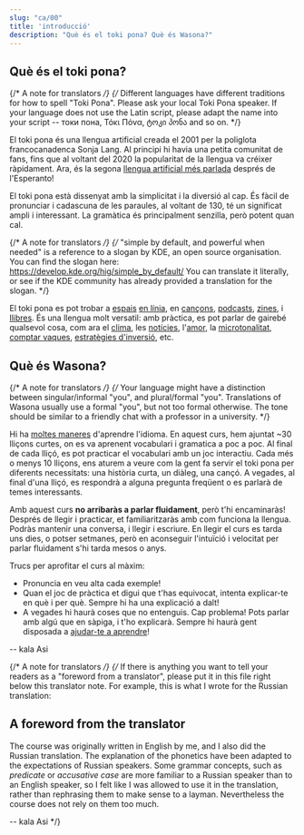 ```yaml
---
slug: "ca/00"
title: 'introducció'
description: "Què és el toki pona? Què és Wasona?"
---
```


## Què és el toki pona?

{/* A note for translators */}
{/*
  Different languages have different traditions for how to spell "Toki Pona".
  Please ask your local Toki Pona speaker.
  If your language does not use the Latin script, please adapt the name
  into your script -- токи пона, Τόκι Πόνα, ტოკი პონა and so on.
*/}

El toki pona és una llengua artificial creada el 2001 per la poliglota francocanadenca Sonja Lang. Al principi hi havia una petita comunitat de fans, fins que al voltant del 2020 la popularitat de la llengua va créixer ràpidament. Ara, és la segona [llengua artificial més parlada](https://tokipona.org/conlang_communities) després de l'Esperanto!

El toki pona està dissenyat amb la simplicitat i la diversió al cap. És fàcil de pronunciar i cadascuna de les paraules, al voltant de 130, té un significat ampli i interessant. La gramàtica és principalment senzilla, però potent quan cal.

{/* A note for translators */}
{/*
  "simple by default, and powerful when needed" is a reference
  to a slogan by KDE, an open source organisation.
  You can find the slogan here: https://develop.kde.org/hig/simple_by_default/
  You can translate it literally, or see if the KDE community
  has already provided a translation for the slogan.
*/}

 El toki pona es pot trobar a [espais](https://discord.gg/ChC6qtVsSE) [en línia](https://discord.gg/6zkugJFU4x), en [cançons](https://www.youtube.com/playlist?list=PLeCE5N29ioyUbj_lvYm9IdGJnE2HPacVv), [podcasts](https://www.youtube.com/playlist?list=PLjOmpMyMxd8Qs2mAXcLk817tQy_AQj09u), [zines](https://liputenpo.org/), i [llibres](https://tokipona.org/). És una llengua molt versatil: amb pràctica, es pot parlar de gairebé qualsevol cosa, com ara el [clima](https://www.youtube.com/watch?v=J4fCq1aEAxA), les [notícies](https://www.youtube.com/watch?v=ljZfGt7PDxk), l'[amor](https://www.youtube.com/watch?v=rr3ufODuIts), la [microtonalitat](https://www.youtube.com/watch?v=fedFQIHREMo), [comptar vaques](https://www.youtube.com/watch?v=xxClPfZDn-E), [estratègies d'inversió](https://www.youtube.com/watch?v=JIOT3bRzAGI), etc.

## Què és Wasona?

{/* A note for translators */}
{/*
  Your language might have a distinction between
  singular/informal "you", and plural/formal "you".
  Translations of Wasona usually use a formal "you",
  but not too formal otherwise. The tone should be similar
  to a friendly chat with a professor in a university.
*/}

Hi ha [moltes maneres](/en/other-courses/) d'aprendre l'idioma. En aquest curs, hem ajuntat ~30 lliçons curtes, on es va aprenent vocabulari i gramatica a poc a poc. Al final de cada lliçó, es pot practicar el vocabulari amb un joc interactiu. Cada més o menys 10 lliçons, ens aturem a veure com la gent fa servir el toki pona per diferents necessitats: una història curta, un diàleg, una cançó. A vegades, al final d'una lliçó, es respondrà a alguna pregunta freqüent o es parlarà de temes interessants.

Amb aquest curs **no arribaràs a parlar fluidament**, però t'hi encaminaràs! Després de llegir i practicar, et familiaritzaràs amb com funciona la llengua. Podràs mantenir una conversa, i llegir i escriure. En llegir el curs es tarda uns dies, o potser setmanes, però en aconseguir l'intuïció i velocitat per parlar fluidament s'hi tarda mesos o anys.

Trucs per aprofitar el curs al màxim:
* Pronuncia en veu alta cada exemple!
* Quan el joc de pràctica et digui que t'has equivocat, intenta explicar-te en què i per què. Sempre hi ha una explicació a dalt!
* A vegades hi haurà coses que no entenguis. Cap problema! Pots parlar amb algú que en sàpiga, i t'ho explicarà. Sempre hi haurà gent disposada a [ajudar-te a aprendre](https://discord.gg/ChC6qtVsSE)!

-- kala Asi

{/* A note for translators */}
{/*
  If there is anything you want to tell your readers as
  a "foreword from a translator", please put it in this file
  right below this translator note. For example, this is
  what I wrote for the Russian translation:

## A foreword from the translator

The course was originally written in English by me, and I also did the Russian translation. The explanation of the phonetics have been adapted to the expectations of Russian speakers. Some grammar concepts, such as *predicate* or *accusative case* are more familiar to a Russian speaker than to an English speaker, so I felt like I was allowed to use it in the translation, rather than rephrasing them to make sense to a layman. Nevertheless the course does not rely on them too much.

-- kala Asi
*/}
